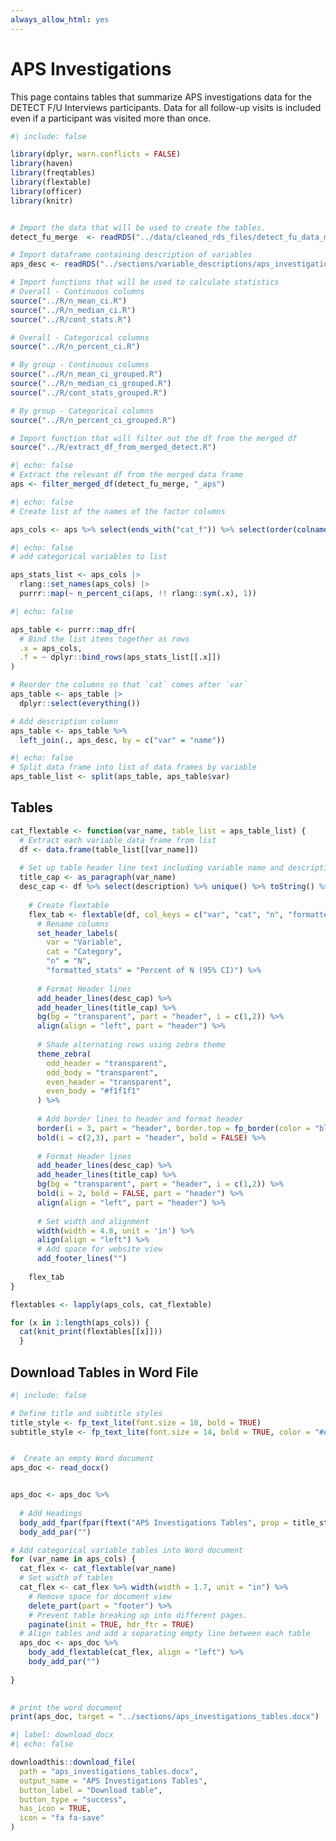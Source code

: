 ```yaml
---
always_allow_html: yes
---
```


# APS Investigations
This page contains tables that summarize APS investigations data for the DETECT F/U Interviews participants. Data for all follow-up visits is included even if a participant was visited more than once.

```r
#| include: false

library(dplyr, warn.conflicts = FALSE)
library(haven)
library(freqtables)
library(flextable)
library(officer)
library(knitr)


# Import the data that will be used to create the tables.
detect_fu_merge  <- readRDS("../data/cleaned_rds_files/detect_fu_data_merged.rds")

# Import dataframe containing description of variables
aps_desc <- readRDS("../sections/variable_descriptions/aps_investigations_var_desc.rds")

# Import functions that will be used to calculate statistics
# Overall - Continuous columns
source("../R/n_mean_ci.R")
source("../R/n_median_ci.R")
source("../R/cont_stats.R")

# Overall - Categorical columns
source("../R/n_percent_ci.R")

# By group - Continuous columns
source("../R/n_mean_ci_grouped.R")
source("../R/n_median_ci_grouped.R")
source("../R/cont_stats_grouped.R")

# By group - Categorical columns
source("../R/n_percent_ci_grouped.R")

# Import function that will filter out the df from the merged df
source("../R/extract_df_from_merged_detect.R")
```

<!-- ## Create a data set with only the first visit for each unique person -->

```r
#| echo: false
# Extract the relevant df from the merged data frame
aps <- filter_merged_df(detect_fu_merge, "_aps")
```

<!-- ## Create lists of columns to analyze -->

```r
#| echo: false
# Create list of the names of the factor columns

aps_cols <- aps %>% select(ends_with("cat_f")) %>% select(order(colnames(.))) %>% names()
```


<!-- ## Create data frame that contains overall summary statistics for the data -->

```r
#| echo: false
# add categorical variables to list

aps_stats_list <- aps_cols |>
  rlang::set_names(aps_cols) |> 
  purrr::map(~ n_percent_ci(aps, !! rlang::sym(.x), 1))

```

```r
#| echo: false

aps_table <- purrr::map_dfr(
  # Bind the list items together as rows
  .x = aps_cols,
  .f = ~ dplyr::bind_rows(aps_stats_list[[.x]])
)

# Reorder the columns so that `cat` comes after `var`
aps_table <- aps_table |> 
  dplyr::select(everything())

# Add description column 
aps_table <- aps_table %>%
  left_join(., aps_desc, by = c("var" = "name"))
```

```r
#| echo: false
# Split data frame into list of data frames by variable
aps_table_list <- split(aps_table, aps_table$var)

```


<!-- ## Create Flextables -->

## Tables

```r
cat_flextable <- function(var_name, table_list = aps_table_list) {
  # Extract each variable data frame from list 
  df <- data.frame(table_list[[var_name]])
  
  # Set up table header line text including variable name and description
  title_cap <- as_paragraph(var_name)
  desc_cap <- df %>% select(description) %>% unique() %>% toString() %>% as_paragraph()
    
    # Create flextable
    flex_tab <- flextable(df, col_keys = c("var", "cat", "n", "formatted_stats")) %>%
      # Rename columns
      set_header_labels(
        var = "Variable", 
        cat = "Category", 
        "n" = "N",
        "formatted_stats" = "Percent of N (95% CI)") %>%
      
      # Format Header lines
      add_header_lines(desc_cap) %>%
      add_header_lines(title_cap) %>%
      bg(bg = "transparent", part = "header", i = c(1,2)) %>%
      align(align = "left", part = "header") %>%
      
      # Shade alternating rows using zebra theme
      theme_zebra(
        odd_header = "transparent",
        odd_body = "transparent",
        even_header = "transparent",
        even_body = "#f1f1f1"
      ) %>%
      
      # Add border lines to header and format header
      border(i = 3, part = "header", border.top = fp_border(color = "black"), border.bottom = fp_border(color = "black")) %>%
      bold(i = c(2,3), part = "header", bold = FALSE) %>%
      
      # Format Header lines
      add_header_lines(desc_cap) %>%
      add_header_lines(title_cap) %>%
      bg(bg = "transparent", part = "header", i = c(1,2)) %>%
      bold(i = 2, bold = FALSE, part = "header") %>%
      align(align = "left", part = "header") %>%
      
      # Set width and alignment
      width(width = 4.8, unit = 'in') %>%
      align(align = "left") %>%
      # Add space for website view
      add_footer_lines("")
    
    flex_tab
}
```


```r
flextables <- lapply(aps_cols, cat_flextable)

for (x in 1:length(aps_cols)) {
  cat(knit_print(flextables[[x]]))
  }

```

## Download Tables in Word File

```r
#| include: false

# Define title and subtitle styles
title_style <- fp_text_lite(font.size = 18, bold = TRUE)
subtitle_style <- fp_text_lite(font.size = 14, bold = TRUE, color = "#A7A7A7")


#  Create an empty Word document
aps_doc <- read_docx()


aps_doc <- aps_doc %>%
  
  # Add Headings
  body_add_fpar(fpar(ftext("APS Investigations Tables", prop = title_style))) %>%
  body_add_par("")

# Add categorical variable tables into Word document
for (var_name in aps_cols) {
  cat_flex <- cat_flextable(var_name)
  # Set width of tables
  cat_flex <- cat_flex %>% width(width = 1.7, unit = "in") %>%
    # Remove space for document view
    delete_part(part = "footer") %>%
    # Prevent table breaking up into different pages.
    paginate(init = TRUE, hdr_ftr = TRUE)
  # Align tables and add a separating empty line between each table    
  aps_doc <- aps_doc %>%
    body_add_flextable(cat_flex, align = "left") %>%
    body_add_par("")
    
}
  

# print the word document
print(aps_doc, target = "../sections/aps_investigations_tables.docx")
```


```r
#| label: download_docx
#| echo: false

downloadthis::download_file(
  path = "aps_investigations_tables.docx",
  output_name = "APS Investigations Tables",
  button_label = "Download table",
  button_type = "success",
  has_icon = TRUE,
  icon = "fa fa-save"
)
```






